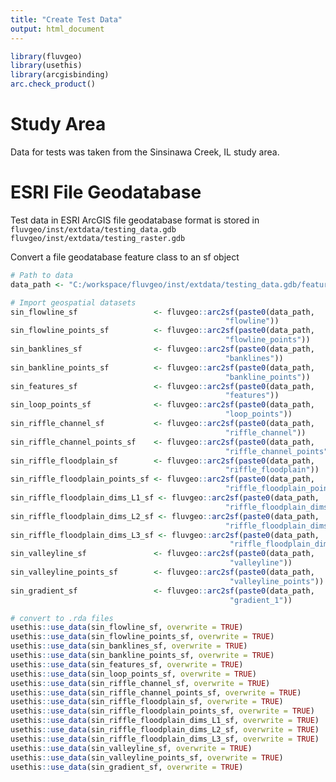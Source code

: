 ```yaml
---
title: "Create Test Data"
output: html_document
---
```


```r
library(fluvgeo)
library(usethis)
library(arcgisbinding)
arc.check_product()
```

# Study Area
Data for tests was taken from the Sinsinawa Creek, IL study area. 

# ESRI File Geodatabase
Test data in ESRI ArcGIS file geodatabase format is stored in 
`fluvgeo/inst/extdata/testing_data.gdb`
`fluvgeo/inst/extdata/testing_raster.gdb`

Convert a file geodatabase feature class to an sf object
```r
# Path to data
data_path <- "C:/workspace/fluvgeo/inst/extdata/testing_data.gdb/feature_dataset/"

# Import geospatial datasets
sin_flowline_sf                 <- fluvgeo::arc2sf(paste0(data_path, 
                                                "flowline"))
sin_flowline_points_sf          <- fluvgeo::arc2sf(paste0(data_path, 
                                                "flowline_points"))
sin_banklines_sf                <- fluvgeo::arc2sf(paste0(data_path, 
                                                "banklines"))
sin_bankline_points_sf          <- fluvgeo::arc2sf(paste0(data_path, 
                                                "bankline_points"))
sin_features_sf                 <- fluvgeo::arc2sf(paste0(data_path, 
                                                "features"))
sin_loop_points_sf              <- fluvgeo::arc2sf(paste0(data_path, 
                                                "loop_points"))
sin_riffle_channel_sf           <- fluvgeo::arc2sf(paste0(data_path, 
                                                "riffle_channel"))
sin_riffle_channel_points_sf    <- fluvgeo::arc2sf(paste0(data_path, 
                                                "riffle_channel_points"))
sin_riffle_floodplain_sf        <- fluvgeo::arc2sf(paste0(data_path, 
                                                "riffle_floodplain"))
sin_riffle_floodplain_points_sf <- fluvgeo::arc2sf(paste0(data_path, 
                                                "riffle_floodplain_points"))
sin_riffle_floodplain_dims_L1_sf <- fluvgeo::arc2sf(paste0(data_path, 
                                                "riffle_floodplain_dims_L1"))
sin_riffle_floodplain_dims_L2_sf <- fluvgeo::arc2sf(paste0(data_path, 
                                                "riffle_floodplain_dims_L2"))
sin_riffle_floodplain_dims_L3_sf <- fluvgeo::arc2sf(paste0(data_path, 
                                                 "riffle_floodplain_dims_L3"))
sin_valleyline_sf               <- fluvgeo::arc2sf(paste0(data_path, 
                                                 "valleyline"))
sin_valleyline_points_sf        <- fluvgeo::arc2sf(paste0(data_path, 
                                                 "valleyline_points"))
sin_gradient_sf                 <- fluvgeo::arc2sf(paste0(data_path, 
                                                 "gradient_1"))
```

```r
# convert to .rda files
usethis::use_data(sin_flowline_sf, overwrite = TRUE)
usethis::use_data(sin_flowline_points_sf, overwrite = TRUE)
usethis::use_data(sin_banklines_sf, overwrite = TRUE)
usethis::use_data(sin_bankline_points_sf, overwrite = TRUE)
usethis::use_data(sin_features_sf, overwrite = TRUE)
usethis::use_data(sin_loop_points_sf, overwrite = TRUE)
usethis::use_data(sin_riffle_channel_sf, overwrite = TRUE)
usethis::use_data(sin_riffle_channel_points_sf, overwrite = TRUE)
usethis::use_data(sin_riffle_floodplain_sf, overwrite = TRUE)
usethis::use_data(sin_riffle_floodplain_points_sf, overwrite = TRUE)
usethis::use_data(sin_riffle_floodplain_dims_L1_sf, overwrite = TRUE)
usethis::use_data(sin_riffle_floodplain_dims_L2_sf, overwrite = TRUE)
usethis::use_data(sin_riffle_floodplain_dims_L3_sf, overwrite = TRUE)
usethis::use_data(sin_valleyline_sf, overwrite = TRUE)
usethis::use_data(sin_valleyline_points_sf, overwrite = TRUE)
usethis::use_data(sin_gradient_sf, overwrite = TRUE)
```


